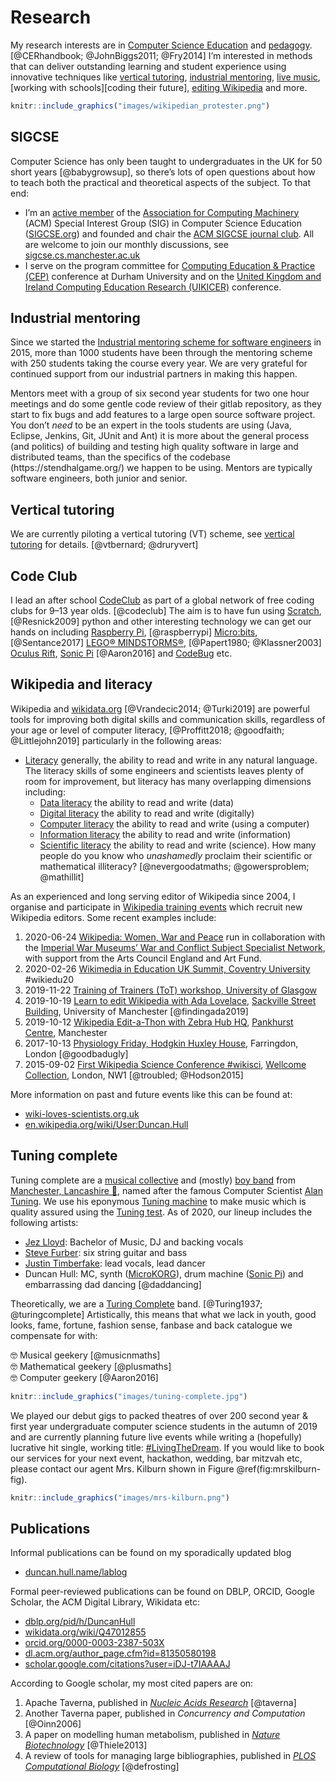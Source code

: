 # Research {#research}

My research interests are in [Computer Science Education](https://en.wikipedia.org/wiki/Computer_science_education) and [pedagogy](https://en.wikipedia.org/wiki/Pedagogy). [@CERhandbook; @JohnBiggs2011; @Fry2014] I'm interested in methods that can deliver outstanding learning and student experience using innovative techniques like [vertical tutoring], [industrial mentoring](https://www.cs.manchester.ac.uk/connect/business-engagement/industrial-mentoring/), [live music][tuning complete], [working with schools][coding their future], [editing Wikipedia][wikipedia and Literacy] and more.

```r
knitr::include_graphics("images/wikipedian_protester.png")
```

## SIGCSE
Computer Science has only been taught to undergraduates in the UK for 50 short years [@babygrowsup], so there's lots of open questions about how to teach both the practical and theoretical aspects of the subject. To that end:

* I'm an [active member](https://dl.acm.org/author_page.cfm?id=81350580198) of the [Association for Computing Machinery](https://en.wikipedia.org/wiki/Association_for_Computing_Machinery) (ACM) Special Interest Group (SIG) in Computer Science Education ([SIGCSE.org](https://sigcse.org)) and founded and chair the [ACM SIGCSE journal club](https://sigcse.cs.manchester.ac.uk/). All are welcome to join our monthly discussions, see [sigcse.cs.manchester.ac.uk](https://sigcse.cs.manchester.ac.uk/)
* I serve on the program committee for [Computing Education & Practice (CEP)](http://community.dur.ac.uk/cep.conference) conference at Durham University and on the [United Kingdom and Ireland Computing Education Research (UIKICER)](https://www.ukicer.com/) conference.

## Industrial mentoring
Since we started the [Industrial mentoring scheme for software engineers](https://www.cs.manchester.ac.uk/connect/business-engagement/industrial-mentoring/) in 2015, more than 1000 students have been through the mentoring scheme with 250 students taking the course every year. We are very grateful for continued support from our industrial partners in making this happen.

Mentors meet with a group of six second year students for two one hour meetings and do some gentle code review of their gitlab repository, as they start to fix bugs and add features to a large open source software project. You don’t *need* to be an expert in the tools students are using (Java, Eclipse, Jenkins, Git, JUnit and Ant) it is more about the general process (and politics) of building and testing high quality software in large and distributed teams, than the specifics of the codebase (https://stendhalgame.org/) we happen to be using. Mentors are typically software engineers, both junior and senior.

## Vertical tutoring
We are currently piloting a vertical tutoring (VT) scheme, see [vertical tutoring] for details. [@vtbernard; @druryvert]

## Code Club {#codeclub}
I lead an after school [CodeClub](https://codeclub.org) as part of a global network of free coding clubs for 9--13 year olds. [@codeclub] The aim is to have fun using [Scratch](https://scratch.mit.edu/), [@Resnick2009] python and other interesting technology we can get our hands on including [Raspberry Pi](https://www.raspberrypi.org/), [@raspberrypi] [Micro:bits](https://microbit.org/), [@Sentance2017] [LEGO® MINDSTORMS®](https://www.lego.com/en-gb/themes/mindstorms), [@Papert1980; @Klassner2003] [Oculus Rift](https://www.oculus.com), [Sonic Pi](https://sonic-pi.net/) [@Aaron2016] and [CodeBug](http://www.codebug.org.uk/) etc.

## Wikipedia and literacy {#wikipedia}
Wikipedia and [wikidata.org](https://www.wikidata.org) [@Vrandecic2014; @Turki2019] are powerful tools for improving both digital skills and communication skills, regardless of your age or level of computer literacy, [@Proffitt2018; @goodfaith; @Littlejohn2019] particularly in the following areas:

* [Literacy](https://en.wikipedia.org/wiki/Literacy) generally, the ability to read and write in any natural language. The literacy skills of some engineers and scientists leaves plenty of room for improvement, but literacy has many overlapping dimensions including:
  + [Data literacy](https://en.wikipedia.org/wiki/Data_literacy) the ability to read and write (data)
  + [Digital literacy](https://en.wikipedia.org/wiki/Digital_literacy) the ability to read and write (digitally)
  + [Computer literacy](https://en.wikipedia.org/wiki/Computer_literacy) the ability to read and write (using a computer)
  + [Information literacy](https://en.wikipedia.org/wiki/Information_literacy) the ability to read and write (information)
  + [Scientific literacy](https://en.wikipedia.org/wiki/Scientific_literacy) the ability to read and write (science). How many people do you know who _unashamedly_ proclaim their scientific or mathematical illiteracy? [@nevergoodatmaths; @gowersproblem; @mathillit]

As an experienced and long serving editor of Wikipedia since 2004, I organise and participate in [Wikipedia training events](https://en.wikipedia.org/wiki/Edit-a-thon) which recruit new Wikipedia editors. Some recent examples include:

1. 2020-06-24 [Wikipedia: Women, War and Peace](https://www.eventbrite.co.uk/e/web-presentation-on-wikipedia-women-war-and-peace-registration-105059533894) run in collaboration with the [Imperial War Museums' War and Conflict Subject Specialist Network](https://www.iwm.org.uk/partnerships/subject-specialist-network), with support from the Arts Council England and Art Fund.
1. 2020-02-26 [Wikimedia in Education UK Summit, Coventry University](https://wikiedusummit.coventry.domains) #wikiedu20
1. 2019-11-22 [Training of Trainers (ToT) workshop, University of Glasgow](https://duncan.hull.name/2019/12/10/glasgow/)
1. 2019-10-19 [Learn to edit Wikipedia with Ada Lovelace](https://wiki-loves-scientists.org.uk/2019/10/09/learn-to-edit-wikipedia-thurs-17th-october-university-of-manchester-all-welcome/), [Sackville Street Building](https://en.wikipedia.org/wiki/Sackville_Street_Building), University of Manchester [@findingada2019]
1. 2019-10-12 [Wikipedia Edit-a-Thon with Zebra Hub HQ](https://www.eventbrite.com/e/global-wikipedia-edit-a-thon-wikieditathon-2019-manchester-and-london-2019-zebra-hub-hq-the-tickets-48601581639), [Pankhurst Centre](https://en.wikipedia.org/wiki/Pankhurst_Centre), Manchester
1. 2017-10-13 [Physiology Friday, Hodgkin Huxley House](https://wiki-loves-scientists.org.uk/2017/10/27/mirror-mirror-on-the-wall-who-is-the-most-viewed-of-them-all/), Farringdon, London [@goodbadugly]
1. 2015-09-02 [First Wikipedia Science Conference #wikisci](https://wikimedia.org.uk/wiki/Wikipedia_Science_Conference), [Wellcome Collection](https://en.wikipedia.org/wiki/Wellcome_Collection), London, NW1 [@troubled; @Hodson2015]

More information on past and future events like this can be found at:

* [wiki-loves-scientists.org.uk](https://wiki-loves-scientists.org.uk/)
* [en.wikipedia.org/wiki/User:Duncan.Hull](https://en.wikipedia.org/wiki/User:Duncan.Hull)

## Tuning complete
Tuning complete are a [musical collective](https://en.wikipedia.org/wiki/Musical_collective) and (mostly) [boy band](https://en.wikipedia.org/wiki/Boy_band) from [Manchester, Lancashire 🌹](https://duncan.hull.name/2019/07/05/mancashire/), named after the famous Computer Scientist [Alan Tuning](https://en.wikipedia.org/wiki/Alan_Turing). We use his eponymous [Tuning machine](https://en.wikipedia.org/wiki/Turing_machine) to make music which is quality assured using the [Tuning test](https://en.wikipedia.org/wiki/Turing_test). As of 2020, our lineup includes the following artists:

* [Jez Lloyd](https://www.linkedin.com/in/jez-lloyd-84077069): Bachelor of Music, DJ and backing vocals
* [Steve Furber](https://en.wikipedia.org/wiki/Steve_Furber): six string guitar and bass
* [Justin Timberfake](https://en.wikipedia.org/wiki/Justin_Timberlake): lead vocals, lead dancer
* Duncan Hull: MC, synth ([MicroKORG](https://en.wikipedia.org/wiki/MicroKORG)), drum machine ([Sonic Pi](https://sonic-pi.net/)) and embarrassing dad dancing [@daddancing]

Theoretically, we are a [Turing Complete](https://en.wikipedia.org/wiki/Turing_completeness) band. [@Turing1937; @turingcomplete] Artistically, this means that what we lack in youth, good looks, fame, fortune, fashion sense, fanbase and back catalogue we compensate for with:

🤓 Musical geekery [@musicnmaths]  
🤓 Mathematical geekery [@plusmaths]   
🤓 Computer geekery [@Aaron2016]

```r
knitr::include_graphics("images/tuning-complete.jpg")
```

We played our debut gigs to packed theatres of over 200 second year & first year undergraduate computer science students in the autumn of 2019 and are currently planning future live events while writing a (hopefully) lucrative hit single, working title: [#LivingTheDream](https://twitter.com/hashtag/LivingTheDream). If you would like to book our services for your next event, hackathon, wedding, bar mitzvah etc, please contact our agent Mrs. Kilburn shown in Figure \@ref(fig:mrskilburn-fig).

```r
knitr::include_graphics("images/mrs-kilburn.png")
```

## Publications
Informal publications can be found on my sporadically updated blog

* [duncan.hull.name/lablog](https://duncan.hull.name/lablog/)

Formal peer-reviewed publications can be found on DBLP, ORCID, Google Scholar, the ACM Digital Library, Wikidata etc:

* [dblp.org/pid/h/DuncanHull](https://dblp.org/pid/h/DuncanHull)
* [wikidata.org/wiki/Q47012855](https://www.wikidata.org/wiki/Q47012855)
* [orcid.org/0000-0003-2387-503X](https://orcid.org/0000-0003-2387-503X)
* [dl.acm.org/author_page.cfm?id=81350580198](https://dl.acm.org/author_page.cfm?id=81350580198)
* [scholar.google.com/citations?user=iDJ-t7IAAAAJ](https://scholar.google.com/citations?user=iDJ-t7IAAAAJ)

According to Google scholar, my most cited papers are on:

1. Apache Taverna, published in [_Nucleic Acids Research_](https://en.wikipedia.org/wiki/Nucleic_Acids_Research) [@taverna]  
2. Another Taverna paper, published in _Concurrency and Computation_ [@Oinn2006]  
3. A paper on modelling human metabolism, published in [_Nature Biotechnology_](https://en.wikipedia.org/wiki/Nature_Biotechnology)  [@Thiele2013]
4. A review of tools for managing large bibliographies, published in [_PLOS Computational Biology_](https://en.wikipedia.org/wiki/PLOS_Computational_Biology) [@defrosting]  
